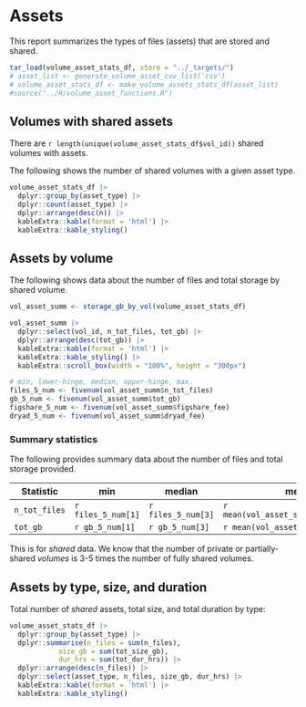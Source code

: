 # Assets

This report summarizes the types of files (assets) that are stored and shared.

```r
tar_load(volume_asset_stats_df, store = "../_targets/")
# asset_list <- generate_volume_asset_csv_list('csv')
# volume_asset_stats_df <- make_volume_assets_stats_df(asset_list)
#source("../R/volume_asset_functions.R")
```

## Volumes with shared assets {-}

There are `r length(unique(volume_asset_stats_df$vol_id))` shared volumes with assets.

The following shows the number of shared volumes with a given asset type.

```r
volume_asset_stats_df |>
  dplyr::group_by(asset_type) |>
  dplyr::count(asset_type) |>
  dplyr::arrange(desc(n)) |>
  kableExtra::kable(format = 'html') |>
  kableExtra::kable_styling()
```

## Assets by volume {-}

The following shows data about the number of files and total storage by shared volume. 

<!-- We also show an estimated one-time storage cost if these data were stored on [FigShare Plus](https://knowledge.figshare.com/plus) or [Dryad](https://datadryad.org/stash/faq). -->

```r
vol_asset_summ <- storage_gb_by_vol(volume_asset_stats_df)

vol_asset_summ |>
  dplyr::select(vol_id, n_tot_files, tot_gb) |>
  dplyr::arrange(desc(tot_gb)) |>
  kableExtra::kable(format = 'html') |>
  kableExtra::kable_styling() |>
  kableExtra::scroll_box(width = "100%", height = "300px")
```

```r
# min, lower-hinge, median, upper-hinge, max.
files_5_num <- fivenum(vol_asset_summ$n_tot_files)
gb_5_num <- fivenum(vol_asset_summ$tot_gb)
figshare_5_num <- fivenum(vol_asset_summ$figshare_fee)
dryad_5_num <- fivenum(vol_asset_summ$dryad_fee)
```

### Summary statistics {-}

The following provides summary data about the number of files and total storage provided.

| Statistic | min | median | mean | max |
|-----------|-----|--------|------|-------|
| `n_tot_files` | `r files_5_num[1]` | `r files_5_num[3]` | `r mean(vol_asset_summ$n_tot_files)` | `r files_5_num[5]` |
| `tot_gb` | `r gb_5_num[1]` | `r gb_5_num[3]` | `r mean(vol_asset_summ$tot_gb)` | `r gb_5_num[5]` |
<!-- | `figshare_fee` | `r figshare_5_num[1]` | `r figshare_5_num[3]` | `r mean(vol_asset_summ$figshare_fee)` | `r figshare_5_num[5]` | -->
<!-- | `dryad_fee` | `r dryad_5_num[1]` | `r dryad_5_num[3]` | `r mean(vol_asset_summ$dryad_fee)` | `r dryad_5_num[5]` | -->

<!-- If Databrary charged for storage it provided for free, there could be a one time income stream in the range of \$ `r format(sum(vol_asset_summ$figshare_fee)/1000, digits=4)` to \$ `r format(sum(vol_asset_summ$dryad_fee)/1000, digits=2)` K. -->

::: {.rmdnote}

This is for *shared* data. We know that the number of private or partially-shared *volumes* is 3-5 times the number of fully shared volumes.

:::

## Assets by type, size, and duration {-}

Total number of *shared* assets, total size, and total duration by type:

```r
volume_asset_stats_df |>
  dplyr::group_by(asset_type) |>
  dplyr::summarise(n_files = sum(n_files),
            size_gb = sum(tot_size_gb),
            dur_hrs = sum(tot_dur_hrs)) |>
  dplyr::arrange(desc(n_files)) |>
  dplyr::select(asset_type, n_files, size_gb, dur_hrs) |>
  kableExtra::kable(format = 'html') |>
  kableExtra::kable_styling()
```

